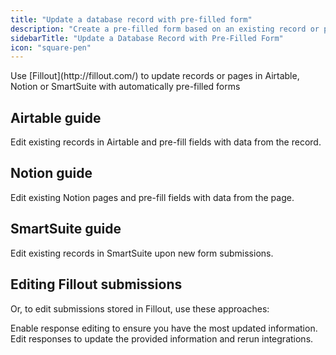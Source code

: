 ```yaml
---
title: "Update a database record with pre-filled form"
description: "Create a pre-filled form based on an existing record or page in Airtable, Notion or SmartSuite, and update it upon submission."
sidebarTitle: "Update a Database Record with Pre-Filled Form"
icon: "square-pen"
---
```


<Tip>
  Use [Fillout](http://fillout.com/) to update records or pages in Airtable, Notion or SmartSuite with automatically pre-filled forms
</Tip>

## Airtable guide

<CardGroup cols={2}>
  <Card title="Update existing Airtable records with a form" icon="arrow-rotate-right" iconType="regular" color="#FFC738" href="/help/airtable-update-form">
    Edit existing records in Airtable and pre-fill fields with data from the record.
  </Card>
</CardGroup>

## Notion guide

<CardGroup cols={2}>
  <Card title="Update existing Notion pages with a form" icon="arrow-rotate-right" iconType="regular" color="#FFC738" href="/help/notion-update-form">
    Edit existing Notion pages and pre-fill fields with data from the page.
  </Card>
</CardGroup>

## SmartSuite guide

<CardGroup cols={2}>
  <Card title="Update existing SmartSuite records with a form" icon="arrow-rotate-right" iconType="regular" color="#FFC738" href="/help/update-smartsuite">
    Edit existing records in SmartSuite upon new form submissions.
  </Card>
</CardGroup>

## Editing Fillout submissions

Or, to edit submissions stored in Fillout, use these approaches:

<CardGroup cols={2}>
  <Card title="Let users edit their form submissions" icon="file-pen" iconType="regular" color="#FFC738" href="/help/edit-form-submissions">
    Enable response editing to ensure you have the most updated information.
  </Card>
  <Card title="Edit form submissions" icon="pen-to-square" iconType="regular" color="#FFC738" href="/help/edit-submissions">
    Edit responses to update the provided information and rerun integrations.
  </Card>
</CardGroup>